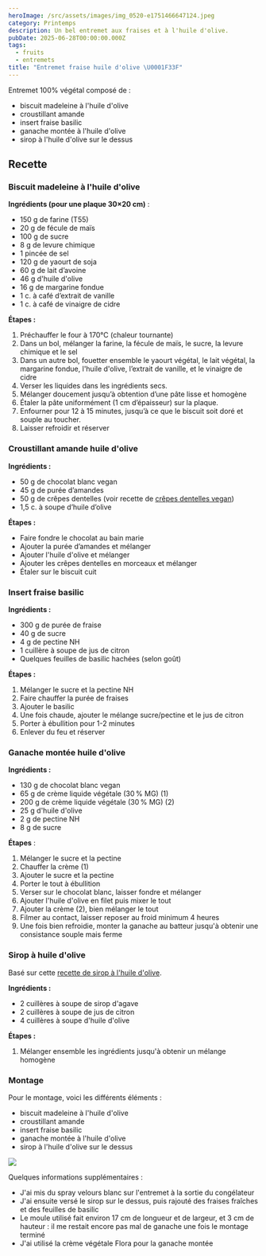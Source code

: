```yaml
---
heroImage: /src/assets/images/img_0520-e1751466647124.jpeg
category: Printemps
description: Un bel entremet aux fraises et à l'huile d'olive.
pubDate: 2025-06-28T00:00:00.000Z
tags:
  - fruits
  - entremets
title: "Entremet fraise huile d'olive \U0001F33F"
---
```


Entremet 100% végétal composé de :

- biscuit madeleine à l'huile d'olive
- croustillant amande
- insert fraise basilic
- ganache montée à l'huile d'olive
- sirop à l'huile d'olive sur le dessus

## Recette

### Biscuit madeleine à l'huile d'olive

**Ingrédients (pour une plaque 30×20 cm)** :

- 150 g de farine (T55)
- 20 g de fécule de maïs
- 100 g de sucre
- 8 g de levure chimique
- 1 pincée de sel
- 120 g de yaourt de soja
- 60 g de lait d’avoine
- 46 g d'huile d'olive
- 16 g de margarine fondue
- 1 c. à café d’extrait de vanille
- 1 c. à café de vinaigre de cidre

**Étapes :**

1. Préchauffer le four à 170°C (chaleur tournante)
2. Dans un bol, mélanger la farine, la fécule de maïs, le sucre, la levure chimique et le sel
3. Dans un autre bol, fouetter ensemble le yaourt végétal, le lait végétal, la margarine fondue, l'huile d'olive, l’extrait de vanille, et le vinaigre de cidre
4. Verser les liquides dans les ingrédients secs.
5. Mélanger doucement jusqu’à obtention d’une pâte lisse et homogène
6. Étaler la pâte uniformément (1 cm d’épaisseur) sur la plaque.
7. Enfourner pour 12 à 15 minutes, jusqu’à ce que le biscuit soit doré et souple au toucher.
8. Laisser refroidir et réserver

### Croustillant amande huile d'olive

**Ingrédients :**

- 50 g de chocolat blanc vegan
- 45 g de purée d’amandes
- 50 g de crêpes dentelles (voir recette de [crêpes dentelles vegan](https://jeanne-cuisine.over-blog.com/2016/11/crepes-dentelles-gavottes-vegetaliennes.html))
- 1,5 c. à soupe d’huile d’olive

**Étapes :**

- Faire fondre le chocolat au bain marie
- Ajouter la purée d’amandes et mélanger
- Ajouter l'huile d'olive et mélanger
- Ajouter les crêpes dentelles en morceaux et mélanger
- Étaler sur le biscuit cuit

### Insert fraise basilic

**Ingrédients :**

- 300 g de purée de fraise
- 40 g de sucre
- 4 g de pectine NH
- 1 cuillère à soupe de jus de citron
- Quelques feuilles de basilic hachées (selon goût)

**Étapes :**

1. Mélanger le sucre et la pectine NH
2. Faire chauffer la purée de fraises
3. Ajouter le basilic
4. Une fois chaude, ajouter le mélange sucre/pectine et le jus de citron
5. Porter à ébullition pour 1-2 minutes
6. Enlever du feu et réserver

### Ganache montée huile d'olive

**Ingrédients :**

- 130 g de chocolat blanc vegan
- 65 g de crème liquide végétale (30 % MG) (1)
- 200 g de crème liquide végétale (30 % MG) (2)
- 25 g d'huile d'olive
- 2 g de pectine NH
- 8 g de sucre

**Étapes** :

1. Mélanger le sucre et la pectine
2. Chauffer la crème (1)
3. Ajouter le sucre et la pectine
4. Porter le tout à ébullition
5. Verser sur le chocolat blanc, laisser fondre et mélanger
6. Ajouter l'huile d'olive en filet puis mixer le tout
7. Ajouter la crème (2), bien mélanger le tout
8. Filmer au contact, laisser reposer au froid minimum 4 heures
9. Une fois bien refroidie, monter la ganache au batteur jusqu'à obtenir une consistance souple mais ferme

### Sirop à huile d'olive

Basé sur cette [recette de sirop à l'huile d'olive](https://ouliva.fr/blogs/les-recettes-ouliva/gateau-a-l-orange-sirop-a-l-huile-d-olive-huile-d-olive-noire-ouliva?srsltid=AfmBOoouDC-uZco-eZWayHzXqhiQX-CAf6reGiGQFh5tAefJdSQZ6fqM).

**Ingrédients :**

- 2 cuillères à soupe de sirop d'agave
- 2 cuillères à soupe de jus de citron
- 4 cuillères à soupe d'huile d'olive

**Étapes :**

1. Mélanger ensemble les ingrédients jusqu'à obtenir un mélange homogène

### Montage

Pour le montage, voici les différents éléments :

- biscuit madeleine à l'huile d'olive
- croustillant amande
- insert fraise basilic
- ganache montée à l'huile d'olive
- sirop à l'huile d'olive sur le dessus

![](/src/assets/images/capture-decran-2025-06-28-a-14.40.24.png)

Quelques informations supplémentaires :

- J'ai mis du spray velours blanc sur l'entremet à la sortie du congélateur
- J'ai ensuite versé le sirop sur le dessus, puis rajouté des fraises fraîches et des feuilles de basilic
- Le moule utilisé fait environ 17 cm de longueur et de largeur, et 3 cm de hauteur : il me restait encore pas mal de ganache une fois le montage terminé
- J'ai utilisé la crème végétale Flora pour la ganache montée
